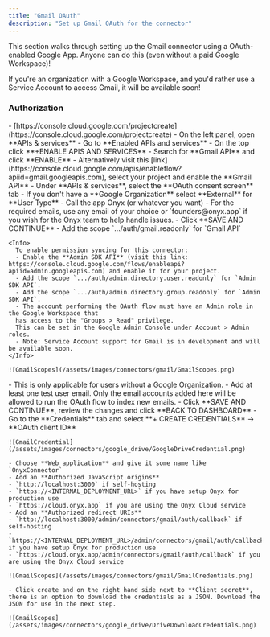 ```yaml
---
title: "Gmail OAuth"
description: "Set up Gmail OAuth for the connector"
---
```


This section walks through setting up the Gmail connector using a OAuth-enabled Google App.
Anyone can do this (even without a paid Google Workspace)!

If you're an organization with a Google Workspace, and you'd rather use a Service Account to access Gmail,
it will be available soon!

### Authorization

<Steps>
  <Step title="Create Google Cloud Project">
    - [https://console.cloud.google.com/projectcreate](https://console.cloud.google.com/projectcreate)
  </Step>

  <Step title="Enable Gmail API">
    - On the left panel, open **APIs & services**
    - Go to **Enabled APIs and services**
    - On the top click **+ENABLE APIS AND SERVICES**
    - Search for **Gmail API** and click **ENABLE**
    - Alternatively visit this [link](https://console.cloud.google.com/apis/enableflow?apiid=gmail.googleapis.com), select your project and enable the **Gmail API**
  </Step>

  <Step title="Set up OAuth consent screen">
    - Under **APIs & services**, select the **OAuth consent screen** tab
    - If you don't have a **Google Organization** select **External** for **User Type**
    - Call the app Onyx (or whatever you want)
    - For the required emails, use any email of your choice or `founders@onyx.app` if you wish for the Onyx team to help handle issues.
    - Click **SAVE AND CONTINUE**
  </Step>

  <Step title="Set up scopes">
    - Add the scope `.../auth/gmail.readonly` for `Gmail API`

    <Info>
      To enable permission syncing for this connector:
      - Enable the **Admin SDK API** (visit this link: https://console.cloud.google.com/flows/enableapi?apiid=admin.googleapis.com) and enable it for your project.
      - Add the scope `.../auth/admin.directory.user.readonly` for `Admin SDK API`.
      - Add the scope `.../auth/admin.directory.group.readonly` for `Admin SDK API`.
      - The account performing the OAuth flow must have an Admin role in the Google Workspace that
      has access to the "Groups > Read" privilege.
      This can be set in the Google Admin Console under Account > Admin roles.
      - Note: Service Account support for Gmail is in development and will be available soon.
    </Info>

    ![GmailScopes](/assets/images/connectors/gmail/GmailScopes.png)
  </Step>

  <Step title="Set up test users">
    - This is only applicable for users without a Google Organization.
    - Add at least one test user email.
    Only the email accounts added here will be allowed to run the OAuth flow to index new emails.
    - Click **SAVE AND CONTINUE**, review the changes and click **BACK TO DASHBOARD**
  </Step>

  <Step title="Create OAuth credentials">
    - Go to the **Credentials** tab and select **+ CREATE CREDENTIALS** -> **OAuth client ID**

    ![GmailCredential](/assets/images/connectors/google_drive/GoogleDriveCredential.png)

    - Choose **Web application** and give it some name like `OnyxConnector`
    - Add an **Authorized JavaScript origins**
    - `http://localhost:3000` if self-hosting
    - `https://<INTERNAL_DEPLOYMENT_URL>` if you have setup Onyx for production use
    - `https://cloud.onyx.app` if you are using the Onyx Cloud service
    - Add an **Authorized redirect URIs**
    - `http://localhost:3000/admin/connectors/gmail/auth/callback` if self-hosting
    - `https://<INTERNAL_DEPLOYMENT_URL>/admin/connectors/gmail/auth/callback` if you have setup Onyx for production use
    - `https://cloud.onyx.app/admin/connectors/gmail/auth/callback` if you are using the Onyx Cloud service

    ![GmailScopes](/assets/images/connectors/gmail/GmailCredentials.png)

    - Click create and on the right hand side next to **Client secret**,
    there is an option to download the credentials as a JSON. Download the JSON for use in the next step.

    ![GmailScopes](/assets/images/connectors/google_drive/DriveDownloadCredentials.png)
  </Step>
</Steps>
